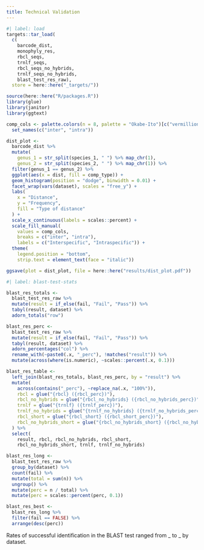 ```yaml
---
title: Technical Validation
---
```


```r
#| label: load
targets::tar_load(
  c(
    barcode_dist,
    monophyly_res,
    rbcl_seqs,
    trnlf_seqs,
    rbcl_seqs_no_hybrids,
    trnlf_seqs_no_hybrids,
    blast_test_res_raw),
  store = here::here("_targets/"))

source(here::here("R/packages.R"))
library(glue)
library(janitor)
library(ggtext)
```

```r
comp_cols <- palette.colors(n = 8, palette = "Okabe-Ito")[c("vermillion", "blue")] %>%
  set_names(c("inter", "intra"))

dist_plot <-
  barcode_dist %>%
  mutate(
    genus_1 = str_split(species_1, " ") %>% map_chr(1),
    genus_2 = str_split(species_2, " ") %>% map_chr(1)) %>%
  filter(genus_1 == genus_2) %>%
  ggplot(aes(x = dist, fill = comp_type)) +
  geom_histogram(position = "dodge", binwidth = 0.01) +
  facet_wrap(vars(dataset), scales = "free_y") +
  labs(
    x = "Distance",
    y = "Frequency",
    fill = "Type of distance"
  ) +
  scale_x_continuous(labels = scales::percent) +
  scale_fill_manual(
    values = comp_cols,
    breaks = c("inter", "intra"),
    labels = c("Interspecific", "Intraspecific")) +
  theme(
    legend.position = "bottom",
    strip.text = element_text(face = "italic"))

ggsave(plot = dist_plot, file = here::here("results/dist_plot.pdf"))
```

```r
#| label: blast-test-stats

blast_res_totals <-
  blast_test_res_raw %>%
  mutate(result = if_else(fail, "Fail", "Pass")) %>%
  tabyl(result, dataset) %>%
  adorn_totals("row")

blast_res_perc <-
  blast_test_res_raw %>%
  mutate(result = if_else(fail, "Fail", "Pass")) %>%
  tabyl(result, dataset) %>%
  adorn_percentages("col") %>%
  rename_with(~paste0(.x, "_perc"), !matches("result")) %>%
  mutate(across(where(is.numeric), ~scales::percent(.x, 0.1)))

blast_res_table <-
  left_join(blast_res_totals, blast_res_perc, by = "result") %>%
  mutate(
    across(contains("_perc"), ~replace_na(.x, "100%")),
    rbcl = glue("{rbcl} ({rbcl_perc})"),
    rbcl_no_hybrids = glue("{rbcl_no_hybrids} ({rbcl_no_hybrids_perc})"),
    trnlf = glue("{trnlf} ({trnlf_perc})"),
    trnlf_no_hybrids = glue("{trnlf_no_hybrids} ({trnlf_no_hybrids_perc})"),
    rbcl_short = glue("{rbcl_short} ({rbcl_short_perc})"),
    rbcl_no_hybrids_short = glue("{rbcl_no_hybrids_short} ({rbcl_no_hybrids_short_perc})")
  ) %>%
  select(
    result, rbcl, rbcl_no_hybrids, rbcl_short,
    rbcl_no_hybrids_short, trnlf, trnlf_no_hybrids)

blast_res_long <- 
  blast_test_res_raw %>%
  group_by(dataset) %>%
  count(fail) %>%
  mutate(total = sum(n)) %>%
  ungroup() %>%
  mutate(perc = n / total) %>%
  mutate(perc = scales::percent(perc, 0.1))

blast_res_best <-
  blast_res_long %>%
  filter(fail == FALSE) %>%
  arrange(desc(perc))
```

Rates of successful identification in the BLAST test ranged from _ to _ by dataset.
